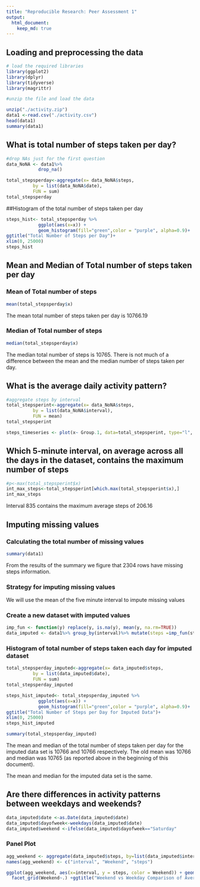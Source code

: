```yaml
---
title: "Reproducible Research: Peer Assessment 1"
output: 
  html_document:
    keep_md: true
---
```



## Loading and preprocessing the data
```r
# load the required libraries
library(ggplot2)
library(dplyr)
library(tidyverse)
library(magrittr)

```

```r
#unzip the file and load the data

unzip("./activity.zip")
data1 <-read.csv("./activity.csv")
head(data1)
summary(data1)
```


## What is total number of steps taken per day?
```r
#drop NAs just for the first question
data_NoNA <- data1%>%
            drop_na()
```


```r
total_stepsperday<-aggregate(x= data_NoNA$steps,
          by = list(data_NoNA$date),
          FUN = sum)
total_stepsperday
```


##Histogram of the total number of steps taken per day 

```r
steps_hist<- total_stepsperday %>%
            ggplot(aes(x=x)) +
            geom_histogram(fill="green",color = "purple", alpha=0.9)+
ggtitle("Total Number of Steps per Day")+
xlim(0, 25000)
steps_hist
```

## Mean and Median of Total number of steps taken per day
### Mean of Total number of steps
```r
mean(total_stepsperday$x)
```
The mean total number of steps taken per day is 10766.19

### Median of Total number of steps
```r
median(total_stepsperday$x)
```

The median total number of steps is 10765. There is not much of a difference between the mean and the median number of steps taken per day. 

## What is the average daily activity pattern?

```r
#aggregate steps by interval
total_stepsperint<-aggregate(x= data_NoNA$steps,
          by = list(data_NoNA$interval),
          FUN = mean)
total_stepsperint
```

```r
steps_timeseries <- plot(x~ Group.1, data=total_stepsperint, type="l", col="green", main = "Interval Based Average Daily Activity Pattern", xlab = " Interval", ylab = "Average # of Steps" )
```


## Which 5-minute interval, on average across all the days in the dataset, contains the maximum number of steps

```r
#p<-max(total_stepsperint$x)
int_max_steps<-total_stepsperint[which.max(total_stepsperint$x),]
int_max_steps
```
Interval 835 contains the maximum average steps of 206.16

## Imputing missing values

### Calculating the total number of missing values

```r
summary(data1)

```

From the results of the summary we figure that 2304 rows have missing steps information. 
 
### Strategy for imputing missing values
We will use the mean of the five minute interval to impute missing values

### Create a new dataset with imputed values
```r
imp_fun <- function(y) replace(y, is.na(y), mean(y, na.rm=TRUE))
data_imputed <- data1%>% group_by(interval)%>% mutate(steps =imp_fun(steps))
```


### Histogram of total number of steps taken each day for imputed dataset

```r
total_stepsperday_imputed<-aggregate(x= data_imputed$steps,
          by = list(data_imputed$date),
          FUN = sum)
total_stepsperday_imputed
```


```r
steps_hist_imputed<- total_stepsperday_imputed %>%
            ggplot(aes(x=x)) +
            geom_histogram(fill="green",color = "purple", alpha=0.9)+
ggtitle("Total Number of Steps per Day for Imputed Data")+
xlim(0, 25000)
steps_hist_imputed
```

```r
summary(total_stepsperday_imputed)
```

The mean and median of the total number of steps taken per day for the imputed data set is 10766 and 10766 respectively. The old mean was 10766 and median was 10765 (as reported above in the beginning of this document). 


The mean and median for the imputed data set is the same. 

## Are there differences in activity patterns between weekdays and weekends?

```r
data_imputed$date <-as.Date(data_imputed$date)
data_imputed$dayofweek<-weekdays(data_imputed$date)
data_imputed$weekend <-ifelse(data_imputed$dayofweek=="Saturday"           |data_imputed$dayofweek=="Sunday", "weekend", "weekday" )
```

### Panel Plot

```r
agg_weekend <- aggregate(data_imputed$steps, by=list(data_imputed$interval, data_imputed$weekend), na.omit(mean))
names(agg_weekend) <- c("interval", "Weekend", "steps")

ggplot(agg_weekend, aes(x=interval, y = steps, color = Weekend)) + geom_line()+
  facet_grid(Weekend~.) +ggtitle("Weekend vs Weekday Comparison of Average Number of Steps")+ xlab("5-minute Interval") + ylab("Average Steps")
  
```





